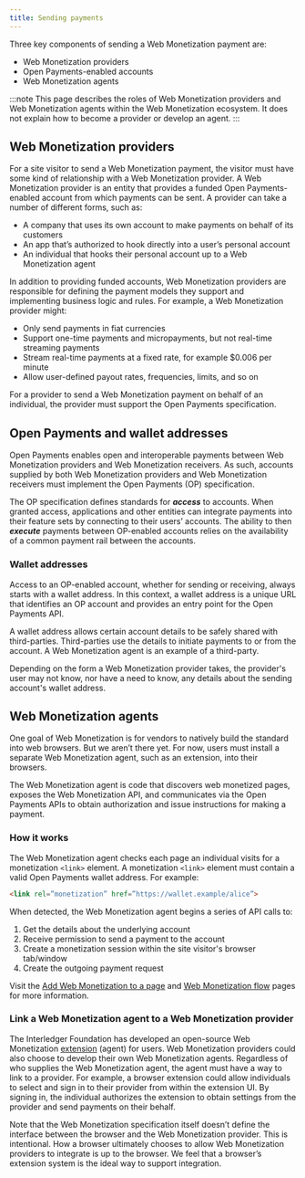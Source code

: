 ```yaml
---
title: Sending payments
---
```



Three key components of sending a Web Monetization payment are:

- Web Monetization providers
- Open Payments-enabled accounts
- Web Monetization agents

:::note
This page describes the roles of Web Monetization providers and Web Monetization agents within the Web Monetization ecosystem. It does not explain how to become a provider or develop an agent.
:::

## Web Monetization providers

For a site visitor to send a Web Monetization payment, the visitor must have some kind of relationship with a Web Monetization provider. A Web Monetization provider is an entity that provides a funded Open Payments-enabled account from which payments can be sent. A provider can take a number of different forms, such as:

- A company that uses its own account to make payments on behalf of its customers
- An app that’s authorized to hook directly into a user’s personal account
- An individual that hooks their personal account up to a Web Monetization agent

In addition to providing funded accounts, Web Monetization providers are responsible for defining the payment models they support and implementing business logic and rules. For example, a Web Monetization provider might:

- Only send payments in fiat currencies
- Support one-time payments and <Tooltip content='Very small payments, e.g., fractions of a cent' client:load>micropayments</Tooltip>, but not real-time streaming payments
- Stream real-time payments at a fixed rate, for example $0.006 per minute
- Allow user-defined payout rates, frequencies, limits, and so on

For a provider to send a Web Monetization payment on behalf of an individual, the provider must support the Open Payments specification.

## Open Payments and wallet addresses

Open Payments enables open and interoperable payments between Web Monetization providers and Web Monetization receivers. As such, accounts supplied by both Web Monetization providers and Web Monetization receivers must implement the <LinkOut href="https://openpayments.guide">Open Payments (OP) specification</LinkOut>.

The OP specification defines standards for **_access_** to accounts. When granted access, applications and other entities can integrate payments into their feature sets by connecting to their users’ accounts. The ability to then **_execute_** payments between OP-enabled accounts relies on the availability of a common payment rail between the accounts.

### Wallet addresses

Access to an OP-enabled account, whether for sending or receiving, always starts with a wallet address. In this context, a wallet address is a unique URL that identifies an OP account and provides an entry point for the Open Payments API.

A wallet address allows certain account details to be safely shared with third-parties. Third-parties use the details to initiate payments to or from the account. A Web Monetization agent is an example of a third-party.

Depending on the form a Web Monetization provider takes, the provider's user may not know, nor have a need to know, any details about the sending account's wallet address.

## Web Monetization agents

One goal of Web Monetization is for vendors to natively build the standard into web browsers. But we aren’t there yet. For now, users must install a separate Web Monetization agent, such as an extension, into their browsers.

The Web Monetization agent is code that discovers web monetized pages, exposes the Web Monetization API, and communicates via the Open Payments APIs to obtain authorization and issue instructions for making a payment.

### How it works

The Web Monetization agent checks each page an individual visits for a monetization `<link>` element. A monetization `<link>` element must contain a valid Open Payments wallet address. For example:

```html
<link rel=”monetization” href=”https://wallet.example/alice”>
```

When detected, the Web Monetization agent begins a series of API calls to:

1. Get the details about the underlying account
2. Receive permission to send a payment to the account
3. Create a monetization session within the site visitor's browser tab/window
4. Create the outgoing payment request

Visit the [Add Web Monetization to a page](/docs/guides/monetize-page) and [Web Monetization flow](/docs/intro/web-monetization-flow) pages for more information.

### Link a Web Monetization agent to a Web Monetization provider

The Interledger Foundation has developed an open-source Web Monetization [extension](/docs/intro/web-monetization-extension) (agent) for users. Web Monetization providers could also choose to develop their own Web Monetization agents. Regardless of who supplies the Web Monetization agent, the agent must have a way to link to a provider. For example, a browser extension could allow individuals to select and sign in to their provider from within the extension UI. By signing in, the individual authorizes the extension to obtain settings from the provider and send payments on their behalf.

Note that the Web Monetization specification itself doesn’t define the interface between the browser and the Web Monetization provider. This is intentional. How a browser ultimately chooses to allow Web Monetization providers to integrate is up to the browser. We feel that a browser’s extension system is the ideal way to support integration.
